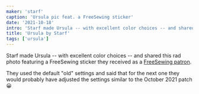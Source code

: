 ```yaml
---
maker: 'starf'
caption: 'Ursula pic feat. a FreeSewing sticker'
date: '2021-10-18'
intro: 'Starf made Ursula -- with excellent color choices -- and shared this rad photo featuring a FreeSewing sticker they received as a FreeSewing patron .'
title: 'Ursula by Starf'
tags: ['ursula']
---
```


<!-- truncate -->

Starf made Ursula -- with excellent color choices -- and shared this rad photo featuring a FreeSewing sticker they received as a [FreeSewing patron](https://freesewing.org/patrons/join/).

They used the default "old" settings and said that for the next one they would probably have adjusted the settings similar to the October 2021 patch 😀
